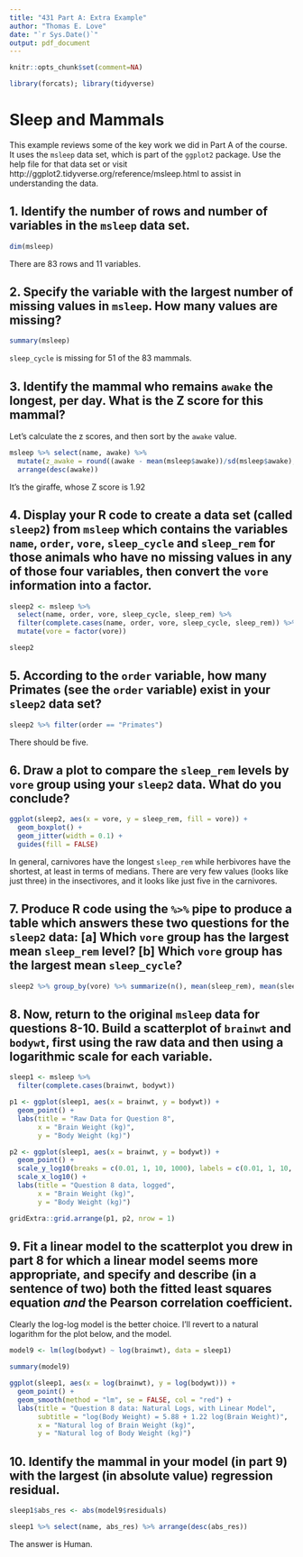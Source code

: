 ---
title: "431 Part A: Extra Example"
author: "Thomas E. Love"
date: "`r Sys.Date()`"
output: pdf_document
---

```{r set-options-and-load-packages, echo=FALSE, message=FALSE}
knitr::opts_chunk$set(comment=NA)

library(forcats); library(tidyverse)
```

# Sleep and Mammals

This example reviews some of the key work we did in Part A of the course. It uses the `msleep` data set, which is part of the `ggplot2` package. Use the help file for that data set or visit http://ggplot2.tidyverse.org/reference/msleep.html to assist in understanding the data.

## 1. Identify the number of rows and number of variables in the `msleep` data set.

```{r}
dim(msleep)
```

There are 83 rows and 11 variables.

## 2. Specify the variable with the largest number of missing values in `msleep`. How many values are missing?

```{r}
summary(msleep)
```

`sleep_cycle` is missing for 51 of the 83 mammals.

## 3. Identify the mammal who remains `awake` the longest, per day. What is the Z score for this mammal?

Let's calculate the z scores, and then sort by the `awake` value.

```{r}
msleep %>% select(name, awake) %>%
  mutate(z_awake = round((awake - mean(msleep$awake))/sd(msleep$awake),2)) %>%
  arrange(desc(awake))
```

It's the giraffe, whose Z score is 1.92

## 4. Display your R code to create a data set (called `sleep2`) from `msleep` which contains the variables `name`, `order`, `vore`, `sleep_cycle` and `sleep_rem` for those animals who have no missing values in any of those four variables, then convert the `vore` information into a factor. 

```{r}
sleep2 <- msleep %>%
  select(name, order, vore, sleep_cycle, sleep_rem) %>%
  filter(complete.cases(name, order, vore, sleep_cycle, sleep_rem)) %>%
  mutate(vore = factor(vore))

sleep2
```

## 5. According to the `order` variable, how many Primates (see the `order` variable) exist in your `sleep2` data set?

```{r}
sleep2 %>% filter(order == "Primates") 
```

There should be five.

## 6. Draw a plot to compare the `sleep_rem` levels by `vore` group using your `sleep2` data. What do you conclude?

```{r}
ggplot(sleep2, aes(x = vore, y = sleep_rem, fill = vore)) +
  geom_boxplot() +
  geom_jitter(width = 0.1) + 
  guides(fill = FALSE)
```

In general, carnivores have the longest `sleep_rem` while herbivores have the shortest, at least in terms of medians. There are very few values (looks like just three) in the insectivores, and it looks like just five in the carnivores.

## 7. Produce R code using the `%>%` pipe to produce a table which answers these two questions for the `sleep2` data: [a] Which `vore` group has the largest mean `sleep_rem` level? [b] Which `vore` group has the largest mean `sleep_cycle`? 

```{r}
sleep2 %>% group_by(vore) %>% summarize(n(), mean(sleep_rem), mean(sleep_cycle))
```

## 8. Now, return to the original `msleep` data for questions 8-10. Build a scatterplot of `brainwt` and `bodywt`, first using the raw data and then using a logarithmic scale for each variable. 

```{r}
sleep1 <- msleep %>%
  filter(complete.cases(brainwt, bodywt))

p1 <- ggplot(sleep1, aes(x = brainwt, y = bodywt)) +
  geom_point() + 
  labs(title = "Raw Data for Question 8",
       x = "Brain Weight (kg)",
       y = "Body Weight (kg)")

p2 <- ggplot(sleep1, aes(x = brainwt, y = bodywt)) +
  geom_point() +
  scale_y_log10(breaks = c(0.01, 1, 10, 1000), labels = c(0.01, 1, 10, 1000)) +
  scale_x_log10() +
  labs(title = "Question 8 data, logged",
       x = "Brain Weight (kg)",
       y = "Body Weight (kg)")

gridExtra::grid.arrange(p1, p2, nrow = 1)
```

## 9. Fit a linear model to the scatterplot you drew in part 8 for which a linear model seems more appropriate, and specify and describe (in a sentence of two) both the fitted least squares equation *and* the Pearson correlation coefficient.

Clearly the log-log model is the better choice. I'll revert to a natural logarithm for the plot below, and the model.

```{r}
model9 <- lm(log(bodywt) ~ log(brainwt), data = sleep1)

summary(model9)
```

```{r}
ggplot(sleep1, aes(x = log(brainwt), y = log(bodywt))) +
  geom_point() +
  geom_smooth(method = "lm", se = FALSE, col = "red") +
  labs(title = "Question 8 data: Natural Logs, with Linear Model",
       subtitle = "log(Body Weight) = 5.88 + 1.22 log(Brain Weight)",
       x = "Natural log of Brain Weight (kg)",
       y = "Natural log of Body Weight (kg)")
```

## 10. Identify the mammal in your model (in part 9) with the largest (in absolute value) regression residual. 

```{r}
sleep1$abs_res <- abs(model9$residuals)

sleep1 %>% select(name, abs_res) %>% arrange(desc(abs_res)) 
```

The answer is Human.